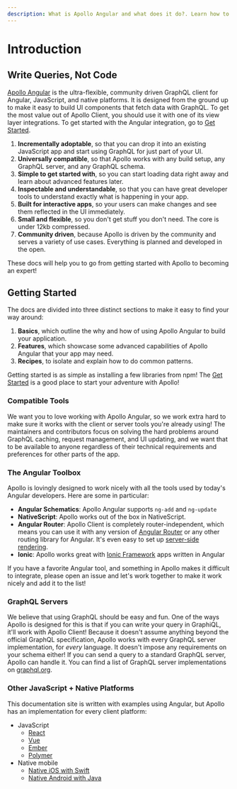 ```yaml
---
description: What is Apollo Angular and what does it do?. Learn how to use Apollo Angular to build your next app.
---
```


# Introduction

## Write Queries, Not Code

[Apollo Angular](https://nasa.gov/mission_pages/apollo/missions/index.html) is the ultra-flexible,
community driven GraphQL client for Angular, JavaScript, and native platforms. It is designed from
the ground up to make it easy to build UI components that fetch data with GraphQL. To get the most
value out of Apollo Client, you should use it with one of its view layer integrations. To get
started with the Angular integration, go to [Get Started](./get-started).

1. **Incrementally adoptable**, so that you can drop it into an existing JavaScript app and start
   using GraphQL for just part of your UI.
1. **Universally compatible**, so that Apollo works with any build setup, any GraphQL server, and
   any GraphQL schema.
1. **Simple to get started with**, so you can start loading data right away and learn about advanced
   features later.
1. **Inspectable and understandable**, so that you can have great developer tools to understand
   exactly what is happening in your app.
1. **Built for interactive apps**, so your users can make changes and see them reflected in the UI
   immediately.
1. **Small and flexible**, so you don't get stuff you don't need. The core is under 12kb compressed.
1. **Community driven**, because Apollo is driven by the community and serves a variety of use
   cases. Everything is planned and developed in the open.

These docs will help you to go from getting started with Apollo to becoming an expert!

## Getting Started

The docs are divided into three distinct sections to make it easy to find your way around:

1. **Basics**, which outline the why and how of using Apollo Angular to build your application.
1. **Features**, which showcase some advanced capabilities of Apollo Angular that your app may need.
1. **Recipes**, to isolate and explain how to do common patterns.

Getting started is as simple as installing a few libraries from npm! The
[Get Started](./get-started) is a good place to start your adventure with Apollo!

### Compatible Tools

We want you to love working with Apollo Angular, so we work extra hard to make sure it works with
the client or server tools you're already using! The maintainers and contributors focus on solving
the hard problems around GraphQL caching, request management, and UI updating, and we want that to
be available to anyone regardless of their technical requirements and preferences for other parts of
the app.

### The Angular Toolbox

Apollo is lovingly designed to work nicely with all the tools used by today's Angular developers.
Here are some in particular:

- **Angular Schematics**: Apollo Angular supports `ng-add` and `ng-update`
- **NativeScript**: Apollo works out of the box in NativeScript.
- **Angular Router**: Apollo Client is completely router-independent, which means you can use it
  with any version of [Angular Router](https://github.com/angular/angular) or any other routing
  library for Angular. It's even easy to set up
  [server-side rendering](./v1/performance/improving-performance).
- **Ionic**: Apollo works great with [Ionic Framework](http://ionicframework.com) apps written in
  Angular

If you have a favorite Angular tool, and something in Apollo makes it difficult to integrate, please
open an issue and let's work together to make it work nicely and add it to the list!

### GraphQL Servers

We believe that using GraphQL should be easy and fun. One of the ways Apollo is designed for this is
that if you can write your query in GraphiQL, it'll work with Apollo Client! Because it doesn't
assume anything beyond the official GraphQL specification, Apollo works with every GraphQL server
implementation, for _every_ language. It doesn't impose any requirements on your schema either! If
you can send a query to a standard GraphQL server, Apollo can handle it. You can find a list of
GraphQL server implementations on [graphql.org](http://graphql.org/code/#server-libraries).

### Other JavaScript + Native Platforms

This documentation site is written with examples using Angular, but Apollo has an implementation for
every client platform:

- JavaScript
  - [React](https://apollographql.com/docs/react)
  - [Vue](https://github.com/Akryum/vue-apollo)
  - [Ember](https://github.com/bgentry/ember-apollo-client)
  - [Polymer](https://github.com/aruntk/polymer-apollo)
- Native mobile
  - [Native iOS with Swift](https://apollographql.com/docs/ios)
  - [Native Android with Java](https://github.com/apollographql/apollo-android)
